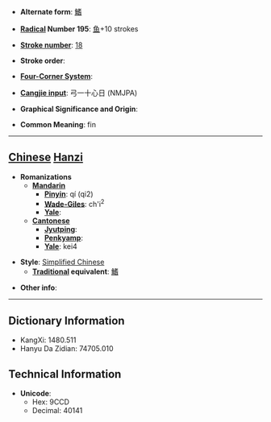 * '''Alternate form''': [[鰭]]

* '''[[Wiktionary:Chinese radical index| Radical]] Number 195''': [[Wiktionary:Chinese radical index 鱼|鱼]]+10 strokes

* '''[[Wiktionary:Chinese total strokes index|Stroke number]]''': [[Wiktionary:Chinese total strokes index 18|18]]

* '''Stroke order''': 

* '''[[Wiktionary:Chinese four corner index|Four-Corner System]]''': 

* '''[[Wiktionary:Chinese Cangjie index|Cangjie input]]''': 弓一十心日 (NMJPA)

* '''Graphical Significance and Origin''': 

* '''Common Meaning''': fin

----

== [[Chinese]] [[Hanzi]] ==

* '''Romanizations'''
** '''[[Mandarin]]'''
*** '''[[Pinyin]]''': qí (qi2)
*** '''[[Wade-Giles]]''': ch'i<sup>2</sup>
*** '''[[Yale]]''': 
** '''[[Cantonese]]'''
*** '''[[Jyutping]]''':
*** '''[[Penkyamp]]''': 
*** '''[[Yale]]''': kei4

* '''Style''': [[Simplified Chinese]] 
** '''[[Traditional Chinese|Traditional]] equivalent''': [[鰭]]

* '''Other info''': 

----

== Dictionary Information ==

* KangXi: 1480.511
* Hanyu Da Zidian: 74705.010

== Technical Information ==

* '''Unicode''':
** Hex: 9CCD
** Decimal: 40141